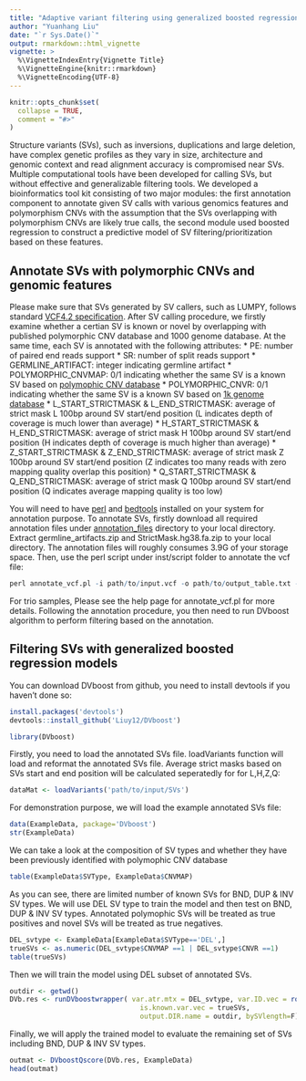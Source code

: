 ```yaml
---
title: "Adaptive variant filtering using generalized boosted regression models"
author: "Yuanhang Liu"
date: "`r Sys.Date()`"
output: rmarkdown::html_vignette
vignette: >
  %\VignetteIndexEntry{Vignette Title}
  %\VignetteEngine{knitr::rmarkdown}
  %\VignetteEncoding{UTF-8}
---
```


```r
knitr::opts_chunk$set(
  collapse = TRUE,
  comment = "#>"
)
```


Structure variants (SVs), such as inversions, duplications and large deletion, have complex genetic profiles as they vary in size, architecture and genomic context and read alignment accuracy is compromised near SVs.  Multiple computational tools have been developed for calling SVs, but without effective and generalizable filtering tools. We developed a bioinformatics tool kit consisting of two major modules: the first annotation component to annotate given SV calls with various genomics features and polymorphism CNVs with the assumption that the SVs overlapping with polymorphism CNVs are likely true calls, the second module used boosted regression to construct a predictive model of SV filtering/prioritization based on these features.

## Annotate SVs with polymorphic CNVs and genomic features
Please make sure that SVs generated by SV callers, such as LUMPY, follows standard [VCF4.2 specification](https://samtools.github.io/hts-specs/VCFv4.2.pdf). After SV calling procedure, we firstly examine whether a certian SV is known or novel by overlapping with published polymorphic CNV database and 1000 genome database. At the same time, each SV is  annotated with the following attributes:
* PE: number of paired end reads support
* SR: number of split reads support
* GERMLINE_ARTIFACT: integer indicating germline artifact
* POLYMORPHIC_CNVMAP: 0/1 indicating whether the same SV is a known SV based on [polymophic CNV database](https://www.nature.com/articles/nrg3871)
* POLYMORPHIC_CNVR: 0/1 indicating whether the same SV is a known SV based on [1k genome database](https://www.nature.com/articles/nature15393)
* L_START_STRICTMASK & L_END_STRICTMASK: average of strict mask L 100bp around SV start/end position (L indicates depth of coverage is much lower than average)
* H_START_STRICTMASK & H_END_STRICTMASK: average of strict mask H 100bp around SV start/end position (H indicates depth of coverage is much higher than average)
* Z_START_STRICTMASK & Z_END_STRICTMASK: average of strict mask Z 100bp around SV start/end position (Z indicates too many reads with zero mapping quality overlap this position)
* Q_START_STRICTMASK & Q_END_STRICTMASK: average of strict mask Q 100bp around SV start/end position (Q indicates average mapping quality is too low)

You will need to have [perl](https://www.perl.org/get.html) and [bedtools](https://bedtools.readthedocs.io/en/latest/content/installation.html) installed on your system for annotation purpose. To annotate SVs, firstly download all required annotation files under [annotation_files](https://github.com/Liuy12/DVboost_files/) directory to your local directory. Extract germline_artifacts.zip and StrictMask.hg38.fa.zip to your local directory. The annotation files will roughly consumes 3.9G of your storage space. Then, use the perl script under inst/script folder to annotate the vcf file:

```r
perl annotate_vcf.pl -i path/to/input.vcf -o path/to/output_table.txt -g path/to/germline_artifacts.txt -c path/to/CNVMAP.bed -v path/to/CNVR.bed -d path/to/segmental_dups.bed -f path/to/Homo_sapiens.refFlat -m path/to/strictmask.fa -e path/to/bedtools
```

For trio samples, Please see the help page for annotate_vcf.pl for more details. Following the annotation procedure, you then need to run DVboost algorithm to perform filtering based on the annotation.

## Filtering SVs with generalized boosted regression models
You can download DVboost from github, you need to install devtools if you haven't done so:
```r
install.packages('devtools')
devtools::install_github('Liuy12/DVboost')
```
```r
library(DVboost)
```



Firstly, you need to load the annotated SVs file. loadVariants function will load and reformat the annotated SVs file. Average strict masks based on SVs start and end position will be calculated seperatedly for for L,H,Z,Q:
```r
dataMat <- loadVariants('path/to/input/SVs')
```

For demonstration purpose, we will load the example annotated SVs file:
```r
data(ExampleData, package='DVboost')
str(ExampleData)
```

We can take a look at the composition of SV types and whether they have been previously identified with polymophic CNV database
```r
table(ExampleData$SVType, ExampleData$CNVMAP)
```

As you can see, there are limited number of known SVs for BND, DUP & INV SV types. We will use DEL SV type to train the model and then test on BND, DUP & INV SV types. Annotated polymophic SVs will be treated as true positives and novel SVs will be treated as true negatives. 
```r
DEL_svtype <- ExampleData[ExampleData$SVType=='DEL',]
trueSVs <- as.numeric(DEL_svtype$CNVMAP ==1 | DEL_svtype$CNVR ==1)
table(trueSVs)
```

Then we will train the model using DEL subset of annotated SVs.
```r
outdir <- getwd()
DVb.res <- runDVboostwrapper( var.atr.mtx = DEL_svtype, var.ID.vec = rownames(DEL_svtype),
                                is.known.var.vec = trueSVs,
                                output.DIR.name = outdir, bySVlength=F)
```

Finally, we will apply the trained model to evaluate the remaining set of SVs including BND, DUP & INV SV types.
```r
outmat <- DVboostQscore(DVb.res, ExampleData)
head(outmat)
```







